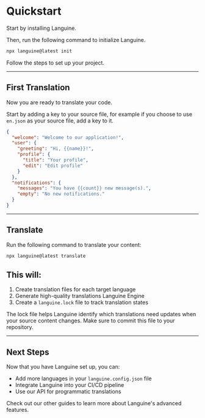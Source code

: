 # Quickstart

Start by installing Languine.

Then, run the following command to initialize Languine.

```bash title="Terminal"
npx languine@latest init
```

Follow the steps to set up your project.

---

## First Translation

Now you are ready to translate your code.

Start by adding a key to your source file, for example if you choose to use `en.json` as your source file, add a key to it.

```json title="src/locales/en.json"
{
  "welcome": "Welcome to our application!",
  "user": {
    "greeting": "Hi, {{name}}!",
    "profile": {
      "title": "Your profile",
      "edit": "Edit profile"
    }
  },
  "notifications": {
    "messages": "You have {{count}} new message(s).",
    "empty": "No new notifications."
  }
}

```

---

## Translate

Run the following command to translate your content:

```bash title="Terminal"
npx languine@latest translate
```

## This will:
1. Create translation files for each target language
2. Generate high-quality translations Languine Engine
3. Create a `languine.lock` file to track translation states

The lock file helps Languine identify which translations need updates when your source content changes. Make sure to commit this file to your repository.

---

## Next Steps

Now that you have Languine set up, you can:
- Add more languages in your `languine.config.json` file
- Integrate Languine into your CI/CD pipeline
- Use our API for programmatic translations

Check out our other guides to learn more about Languine's advanced features.